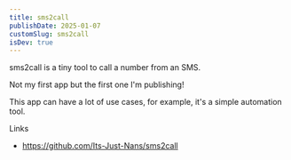 ```yaml
---
title: sms2call
publishDate: 2025-01-07
customSlug: sms2call
isDev: true
---
```


sms2call is a tiny tool to call a number from an SMS.


<Thought>
Not my first app but the first one I'm publishing!
</Thought>

This app can have a lot of use cases, for example, it's a simple automation tool.

Links

- https://github.com/Its-Just-Nans/sms2call
